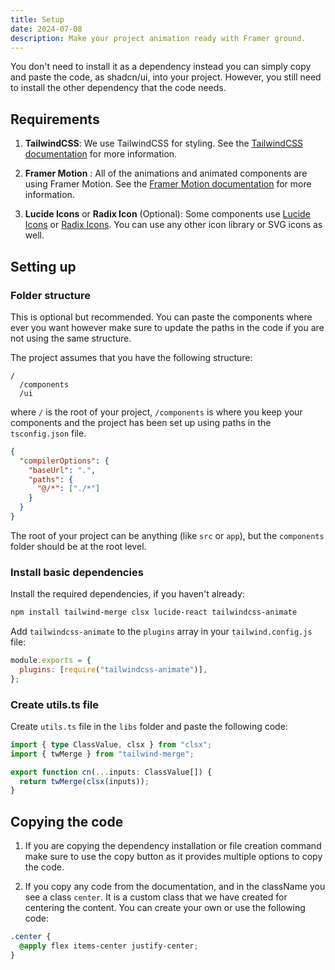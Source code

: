 ```yaml
---
title: Setup
date: 2024-07-08
description: Make your project animation ready with Framer ground.
---
```


You don't need to install it as a dependency instead you can simply copy and paste the code, as shadcn/ui, into your project. However, you still need to install the other dependency that the code needs.

## Requirements

1. **TailwindCSS**: We use TailwindCSS for styling. See the [TailwindCSS documentation](https://tailwindcss.com/docs/installation) for more information.

2. **Framer Motion** : All of the animations and animated components are using Framer Motion. See the [Framer Motion documentation](https://www.framer.com/api/motion/) for more information.

3. **Lucide Icons** or **Radix Icon** (Optional): Some components use [Lucide Icons](https://lucide.dev/guide/packages/lucide-react) or [Radix Icons](https://radix-ui.com/icons). You can use any other icon library or SVG icons as well.

## Setting up

### Folder structure

<Callout className="mt-2">
  This is optional but recommended. You can paste the components where ever you
  want however make sure to update the paths in the code if you are not using
  the same structure.
</Callout>

The project assumes that you have the following structure:

```
/
  /components
  /ui
```

where `/` is the root of your project, `/components` is where you keep your components and the project has been set up using paths in the `tsconfig.json` file.

```json
{
  "compilerOptions": {
    "baseUrl": ".",
    "paths": {
      "@/*": ["./*"]
    }
  }
}
```

The root of your project can be anything (like `src` or `app`), but the `components` folder should be at the root level.

### Install basic dependencies

Install the required dependencies, if you haven't already:

```bash
npm install tailwind-merge clsx lucide-react tailwindcss-animate
```

Add `tailwindcss-animate` to the `plugins` array in your `tailwind.config.js` file:

```js
module.exports = {
  plugins: [require("tailwindcss-animate")],
};
```

### Create utils.ts file

Create `utils.ts` file in the `libs` folder and paste the following code:

```ts
import { type ClassValue, clsx } from "clsx";
import { twMerge } from "tailwind-merge";

export function cn(...inputs: ClassValue[]) {
  return twMerge(clsx(inputs));
}
```

## Copying the code

1. If you are copying the dependency installation or file creation command make sure to use the copy button as it provides multiple options to copy the code.

2. If you copy any code from the documentation, and in the className you see a class `center`. It is a custom class that we have created for centering the content. You can create your own or use the following code:

```css
.center {
  @apply flex items-center justify-center;
}
```
